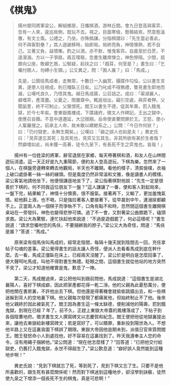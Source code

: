 # 《棋鬼》

> 揚州督同將軍梁公，解組鄉居，日攜棋酒，游林丘間。會九日登高與客弈，忽有一人來，逡巡局側，耽玩不去。視之，目面寒儉，懸鶉結焉，然意態溫雅，有文士風。公禮之，乃坐。亦殊撝謙。分指棋謂曰：「先生當必善此，何不與客對壘？」其人遜謝移時，始即局。局終而負，神情懊熱，若不自己。又著又負，益憤慚。酌之以酒，亦不飲，惟曳客弈。自晨至於日昃，不遑溲溺。方以一子爭路，兩互喋聒，忽書生離席悚立，神色慘阻。少間，屈膝向公座，敗顙乞救，公駭疑，起扶之曰：「戲耳，何至是？」書生曰：「乞囑付圉人，勿縛小生頸。」公又異之，問：「圉人誰？」曰：「馬成。」
>
> 先是，公圉役馬成者，走無常，十數日一入幽冥，攝牒作勾役。公以書生言異，遂使人往視成，則已殭臥三日矣。公乃叱成不得無禮，瞥見書生即地而滅，公嘆吒良久，乃悟其鬼。越日馬成寤，公召詰之。成曰：「渠湖襄人，癖嗜弈，產蕩盡。父憂之，閉置齋中。輒逾垣出，竊引空處，與弈者狎。父聞詬詈，終不可制止，父齎恨死。閻王以書生不德，促其年壽，罰入餓鬼獄，於今七年矣。會東嶽鳳樓成，下牒諸府，徵文人作碑記。王出之獄中，使應召自贖。不意中道遷延，大愆限期。岳帝使直曹問罪於王。王怒，使小人輩羅搜之。前承主人命，故未敢以縲紲系之。」公問：「今日作何狀？」曰：「仍付獄吏，永無生期矣。」公嘆曰：「癖之誤人也如是夫！」異史氏曰：「見弈遂忘其死；及其死也，見弈又忘其生。非其所欲有甚於生者哉？然癖嗜如此，尚未獲一高著，徒令九泉下，有長死不生之弈鬼也。哀哉！」

&emsp;&emsp;揚州有一位姓梁的將軍，辭官退居在家鄉，每天帶著棋和酒，和友人在山林間遊玩消遣。這一天正好是九九重陽節，便約友人登高遊玩，下棋為樂。忽然來了一個人，在棋盤旁邊轉來轉去地觀局，半天也不離開。看他的樣子，清貧儉樸，衣袖上破口處掛著一絲一絲的線頭。但是風度仍然非常溫和文雅，像是讀書人的模樣。梁公客氣地請他坐下，他便很謙遜地坐下了，梁公指著棋對他說：“先生一定是很善於下棋的，何不同我這位朋友下一盤？”這人謙讓了一番，便和客人對起局來，一盤下完，結果輸了，神情十分懊喪，很不服氣。接著再下，又輸了，更加羞愧氣憤。給他斟上酒，也不喝，只是強拉著客人要接著下。從早晨到中午，連溺尿都顧不上。正當兩人為一個棋子而爭執不下，口角有點不和時，忽然間這個書生離開棋桌站在一旁發抖，神色也變得悲慘可憐。過了不一會，又對著梁公曲膝跪下，磕頭求救。梁公大為驚駭，連忙扶起他來說道：“不過是遊戲罷了，何必這樣呢？”書生說道：“請求您囑咐您的馬伕，不要捆綁我的脖子。”梁公又大為奇怪，問道：“馬伕是誰？”答道：“馬成。”

&emsp;&emsp;原來梁有個馬伕叫馬成的，經常走陰間，每隔十幾天就到陰間去一回，充任拿帖子勾魂的差事。梁公覺得書生的話太讓人奇怪，便派人去看看馬成到底在幹什麼。去一看，馬成正僵臥在床上，已經兩天沒醒了。梁公於是明白是怎麼回事了，便大聲呵叱馬成，叫他不得對書生無禮。眨眼之間，這個書生就從他站的地方突然不見了。梁公才知道他確實是鬼，歎息了一陣。

&emsp;&emsp;第二天，馬成醒過來，梁公把他叫到跟前問他，馬成說道：“這個書生是湖北襄陽人，喜好下棋成癖，因此把家產都花得一乾二淨。他的父親為此憂愁萬分，便把他關在書房裏，不許他出去下棋。但他還是得著機會就偷偷跳牆出去，和一些棋迷躲到背人的空地裏下棋。他父親每次發現了都痛駡他，但始終制止不了他。後來他父親終於因此被氣死了。閻王因為書生這一條太缺德，便削減他的陽壽，罰到餓鬼獄，到現在已經 7 年了。前不久，正趕上東嶽大帝蓋的鳳樓落成了，下帖子到各個陰曹地府。徵求書生文人撰寫碑文以志慶賀和紀念。閻王便把他從地獄裏提出來，讓他去東嶽給新樓寫碑文；若是寫好了，可以贖罪，重新投到陽世為人。不想他半路上又在這裏貪圖下棋誤了期限。東嶽大帝因他逾期未到，派值日官來質問閻王。閻王發怒命小人到處找他，好不容易在這裏找到了。昨天我遵奉主人您的命令，沒有用繩子捆綁他。”梁公問道：“現在他怎麼樣了？”回答道：“已把他交付給獄吏，仍舊打入餓鬼獄，永世不得超生了。”梁公歎息道：“癖好誤人竟然能到這種地步啊！”

&emsp;&emsp;異史氏說：“見到下棋就忘了死，等到死了，見到下棋又忘了生。只要不是他所喜歡的，跟生死有甚麼關係呢！然而對下棋迷到這種地步，卻沒學到訣竅，徒然使九泉之下增添一個長死不生的棋鬼，真是可悲啊！”
